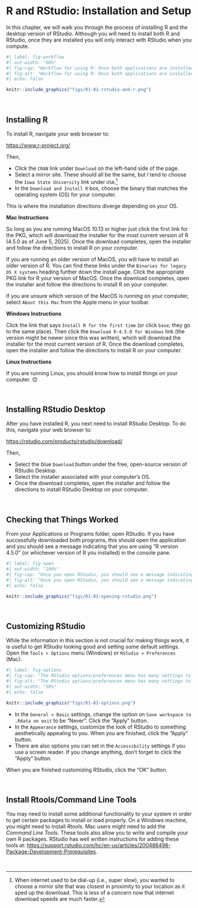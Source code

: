 # R and RStudio: Installation and Setup

In this chapter, we will walk you through the process of installing R and the desktop version of RStudio. Although you will need to install both R and RStudio, once they are installed you will only interact with RStudio when you compute. 

```r
#| label: fig-workflow
#| out-width: "60%"
#| fig-cap: "Workflow for using R: Once both applications are installed on you computer, you will only interact with R through RStudio."
#| fig-alt: "Workflow for using R: Once both applications are installed on you computer, you will only interact with R through RStudio."
#| echo: false

knitr::include_graphics("figs/01-01-rstudio-and-r.png")
```

<br />


## Installing R

To install R, navigate your web browser to:

<p style="margin-left:auto; margin-right:auto;"><https://www.r-project.org/></p>

Then,

- Click the `CRAN` link under `Download` on the left-hand side of the page.
- Select a mirror site. These should all be the same, but I tend to choose the `Iowa State University` link under `USA`.^[When internet used to be dial-up (i.e., super slow), you wanted to choose a mirror site  that was closest in proximity to your location as it sped up the download. This is less of a concern now that internet download speeds are much faster.]
- In the `Download and Install R` box, choose the binary that matches the operating system (OS) for your computer.

This is where the installation directions diverge depending on your OS.

**Mac Instructions**

So long as you are running MacOS 10.13 or higher just click the first link for the PKG, which will download the installer for the most current version of R (4.5.0 as of June 5, 2025). Once the download completes, open the installer and follow the directions to install R on your computer.

If you are running an older version of MacOS, you will have to install an older version of R. You can find these links under the `Binaries for legacy OS X systems` heading further down the install page. Click the appropriate PKG link for R your version of MacOS. Once the download completes, open the installer and follow the directions to install R on your computer.

If you are unsure which version of the MacOS is running on your computer, select `About this Mac` from the Apple menu in your toolbar. 


**Windows Instructions**

Click the link that says `Install R for the first time` (or click `base`; they go to the same place). Then click the `Download R-4.5.0 for Windows` link (the version might be newer since this was written), which will download the installer for the most current version of R. Once the download completes, open the installer and follow the directions to install R on your computer.


**Linux Instructions**

If you are running Linux, you should know how to install things on your computer. 😊


<br />


## Installing RStudio Desktop


After you have installed R, you next need to install RStudio Desktop. To do this, navigate your web browser to:

<p style="margin-left:auto; margin-right:auto;"><https://rstudio.com/products/rstudio/download/></p>

Then,

- Select the blue `Download` button under the free, open-source version of RStudio Desktop.
- Select the installer associated with your computer's OS.
- Once the download completes, open the installer and follow the directions to install RStudio Desktop on your computer.

<br />


## Checking that Things Worked

From your Applications or Programs folder, open RStudio. If you have successfully downloaded both programs, this should open the application and you should see a message indicating that you are using "R version 4.5.0" (or whichever version of R you installed) in the console pane.

```r
#| label: fig-open
#| out-width: "100%"
#| fig-cap: "Once you open RStudio, you should see a message indicating that you are using the version of R that you installed in the console pane (here version 4.1.1). Here the console pane is on the left-side, but it may be in a different location for you. Your RStudio may also have a white background rather than the black background seen here."
#| fig-alt: "Once you open RStudio, you should see a message indicating that you are using the version of R that you installed in the console pane (here version 4.1.1). Here the console pane is on the left-side, but it may be in a different location for you. Your RStudio may also have a white background rather than the black background seen here."
#| echo: false

knitr::include_graphics("figs/01-01-opening-rstudio.png")
```

<br />


## Customizing RStudio

While the information in this section is not crucial for making things work, it is useful to get RStudio looking good and setting some default settings. Open the `Tools > Options` menu (Windows) or `RStudio > Preferences` (Mac). 

```r
#| label: fig-options
#| fig-cap: "The RStudio options/preferences menu has many settings to customize RStudio."
#| fig-alt: "The RStudio options/preferences menu has many settings to customize RStudio."
#| out-width: "50%"
#| echo: false

knitr::include_graphics("figs/01-01-options.png")
```


- In the `General > Basic` settings, change the option on `Save workspace to .Rdata on exit` to be "Never". Click the "Apply" button.
- In the `Appearance` settings, customize the look of RStudio to something aesthetically appealing to you. When you are finished, click the "Apply" button.
- There are also options you can set in the `Accessibility` settings if you use a screen reader. If you change anything, don't forget to click the "Apply" button.

When you are finished customizing RStudio, click the "OK" button.


<br />


## Install Rtools/Command Line Tools

You may need to install some additional functionality to your system in order to get certain packages to install or load properly. On a Windows machine, you might need to install *Rtools*. Mac users might need to add the *Command Line Tools*. These tools also allow you to write and compile your own R packages. RStudio has well written instructions for adding these tools at: <https://support.rstudio.com/hc/en-us/articles/200486498-Package-Development-Prerequisites>.


<br />



